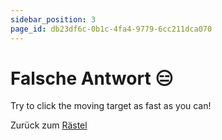 ```yaml
---
sidebar_position: 3
page_id: db23df6c-0b1c-4fa4-9779-6cc211dca070
---
```



# Falsche Antwort 😑

Try to click the moving target as fast as you can!

<Game />

Zurück zum [Rästel](https://mint-26e.gbsl.website/vlryak)
